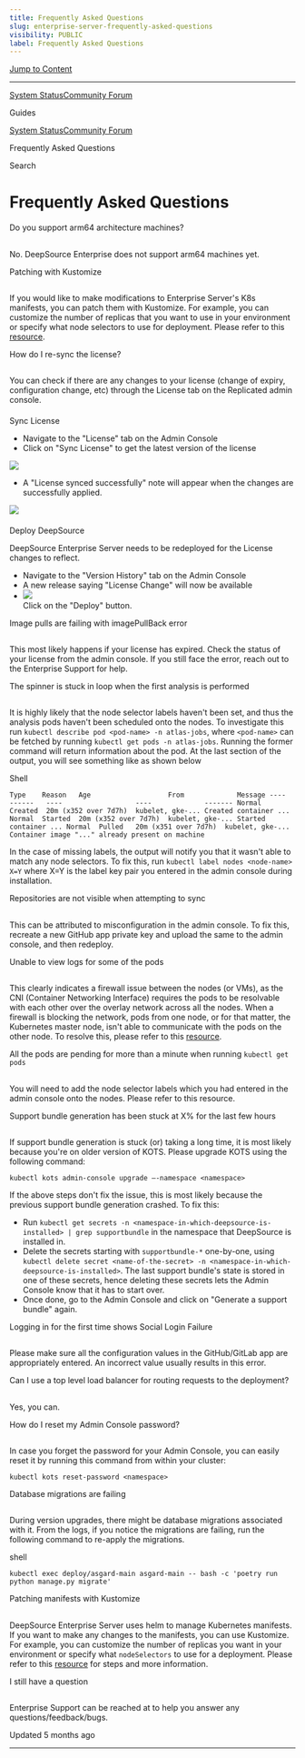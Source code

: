 ```yaml
---
title: Frequently Asked Questions
slug: enterprise-server-frequently-asked-questions
visibility: PUBLIC
label: Frequently Asked Questions
---
```


[Jump to Content](#content)

---

[System Status](https://deepsourcestatus.com/)[Community Forum](https://discuss.deepsource.com/)

Guides

[System Status](https://deepsourcestatus.com/)[Community Forum](https://discuss.deepsource.com/)

Frequently Asked Questions

Search

# Frequently Asked Questions

Do you support arm64 architecture machines?

## [](#do-you-support-arm64-architecture-machines)

No. DeepSource Enterprise does not support arm64 machines yet.

Patching with Kustomize

## [](#patching-with-kustomize)

If you would like to make modifications to Enterprise Server's K8s manifests, you can patch them with Kustomize. For example, you can customize the number of replicas that you want to use in your environment or specify what node selectors to use for deployment. Please refer to this [resource](https://docs.replicated.com/enterprise/updating-patching-with-kustomize).

How do I re-sync the license?

## [](#how-do-i-re-sync-the-license)

You can check if there are any changes to your license (change of expiry, configuration change, etc) through the License tab on the Replicated admin console.

####

Sync License

[](#sync-license)

- Navigate to the "License" tab on the Admin Console
- Click on "Sync License" to get the latest version of the license

![](https://files.readme.io/4bc66f2-image.png)

- A "License synced successfully" note will appear when the changes are successfully applied.

![](https://files.readme.io/9e0e3a7-image.png)

####

Deploy DeepSource

[](#deploy-deepsource)

DeepSource Enterprise Server needs to be redeployed for the License changes to reflect.

- Navigate to the "Version History" tab on the Admin Console
- A new release saying "License Change" will now be available
- ![](https://files.readme.io/e8f7219-image.png)  
  Click on the "Deploy" button.

Image pulls are failing with imagePullBack error

## [](#image-pulls-are-failing-with-imagepullback-error)

This most likely happens if your license has expired. Check the status of your license from the admin console. If you still face the error, reach out to the Enterprise Support for help.

The spinner is stuck in loop when the first analysis is performed

## [](#the-spinner-is-stuck-in-loop-when-the-first-analysis-is-performed)

It is highly likely that the node selector labels haven't been set, and thus the analysis pods haven't been scheduled onto the nodes. To investigate this run `kubectl describe pod <pod-name> -n atlas-jobs`, where `<pod-name>` can be fetched by running `kubectl get pods -n atlas-jobs`. Running the former command will return information about the pod. At the last section of the output, you will see something like as shown below

Shell

`Type    Reason   Age                   From             Message ----    ------   ----                  ----             ------- Normal  Created  20m (x352 over 7d7h)  kubelet, gke-... Created container ... Normal  Started  20m (x352 over 7d7h)  kubelet, gke-... Started container ... Normal  Pulled   20m (x351 over 7d7h)  kubelet, gke-... Container image "..." already present on machine`

In the case of missing labels, the output will notify you that it wasn't able to match any node selectors. To fix this, run `kubectl label nodes <node-name> X=Y` where X=Y is the label key pair you entered in the admin console during installation.

Repositories are not visible when attempting to sync

## [](#repositories-are-not-visible-when-attempting-to-sync)

This can be attributed to misconfiguration in the admin console. To fix this, recreate a new GitHub app private key and upload the same to the admin console, and then redeploy.

Unable to view logs for some of the pods

## [](#unable-to-view-logs-for-some-of-the-pods)

This clearly indicates a firewall issue between the nodes (or VMs), as the CNI (Container Networking Interface) requires the pods to be resolvable with each other over the overlay network across all the nodes. When a firewall is blocking the network, pods from one node, or for that matter, the Kubernetes master node, isn't able to communicate with the pods on the other node. To resolve this, please refer to this [resource](https://community.replicated.com/t/customer-firewalls/55).

All the pods are pending for more than a minute when running `kubectl get pods`

## [](#all-the-pods-are-pending-for-more-than-a-minute-when-running-kubectl-get-pods)

You will need to add the node selector labels which you had entered in the admin console onto the nodes. Please refer to this resource.

Support bundle generation has been stuck at X% for the last few hours

## [](#support-bundle-generation-has-been-stuck-at-x-for-the-last-few-hours)

If support bundle generation is stuck (or) taking a long time, it is most likely because you're on older version of KOTS. Please upgrade KOTS using the following command:

`kubectl kots admin-console upgrade —-namespace <namespace>`

If the above steps don't fix the issue, this is most likely because the previous support bundle generation crashed. To fix this:

- Run `kubectl get secrets -n <namespace-in-which-deepsource-is-installed> | grep supportbundle` in the namespace that DeepSource is installed in.
- Delete the secrets starting with `supportbundle-*` one-by-one, using `kubectl delete secret <name-of-the-secret> -n <namespace-in-which-deepsource-is-installed>`. The last support bundle's state is stored in one of these secrets, hence deleting these secrets lets the Admin Console know that it has to start over.
- Once done, go to the Admin Console and click on "Generate a support bundle" again.

Logging in for the first time shows Social Login Failure

## [](#logging-in-for-the-first-time-shows-social-login-failure)

Please make sure all the configuration values in the GitHub/GitLab app are appropriately entered. An incorrect value usually results in this error.

Can I use a top level load balancer for routing requests to the deployment?

## [](#can-i-use-a-top-level-load-balancer-for-routing-requests-to-the-deployment)

Yes, you can.

How do I reset my Admin Console password?

## [](#how-do-i-reset-my-admin-console-password)

In case you forget the password for your Admin Console, you can easily reset it by running this command from within your cluster:

`kubectl kots reset-password <namespace>`

Database migrations are failing

## [](#database-migrations-are-failing)

During version upgrades, there might be database migrations associated with it. From the logs, if you notice the migrations are failing, run the following command to re-apply the migrations.

shell

`kubectl exec deploy/asgard-main asgard-main -- bash -c 'poetry run python manage.py migrate'`

Patching manifests with Kustomize

## [](#patching-manifests-with-kustomize)

DeepSource Enterprise Server uses helm to manage Kubernetes manifests. If you want to make any changes to the manifests, you can use Kustomize. For example, you can customize the number of replicas you want in your environment or specify what `nodeSelectors` to use for a deployment. Please refer to this [resource](https://docs.replicated.com/enterprise/updating-patching-with-kustomize) for steps and more information.

I still have a question

## [](#i-still-have-a-question)

Enterprise Support can be reached at to help you answer any questions/feedback/bugs.

Updated 5 months ago

---
